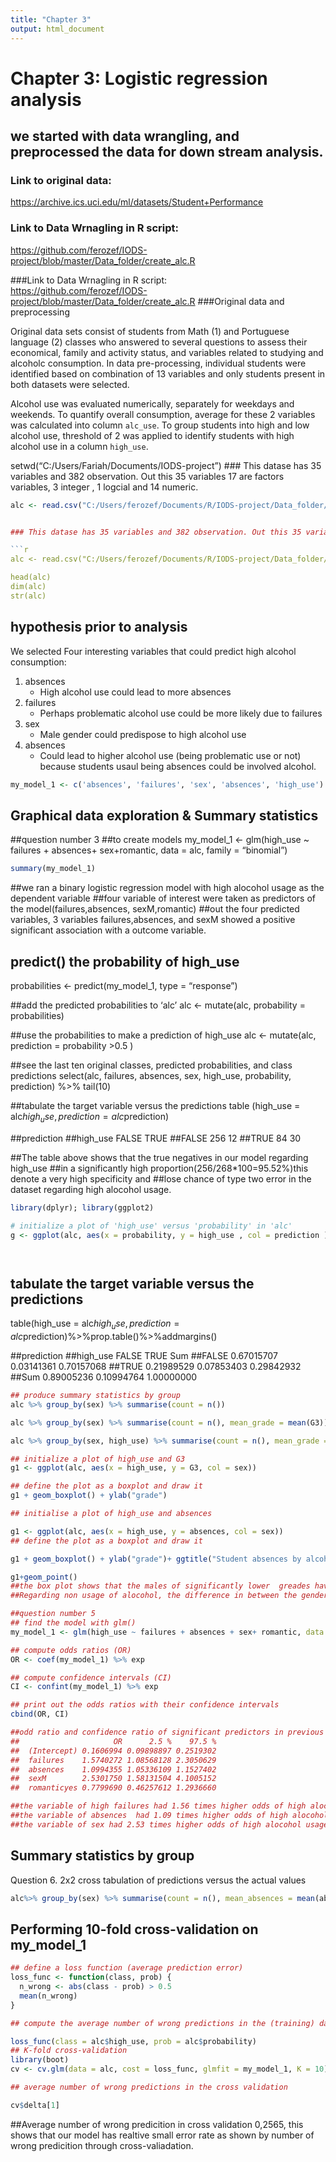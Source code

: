 ```yaml
---
title: "Chapter 3"
output: html_document
---
```



# Chapter 3: Logistic regression analysis {.tabset}


## we started with data wrangling, and preprocessed the data for down stream analysis. 

### Link to original data:  

<https://archive.ics.uci.edu/ml/datasets/Student+Performance>


### Link to Data Wrnagling in R script:  
<https://github.com/ferozef/IODS-project/blob/master/Data_folder/create_alc.R>

###Link to Data Wrnagling in R script:  
<https://github.com/ferozef/IODS-project/blob/master/Data_folder/create_alc.R>
###Original data and preprocessing  


Original data sets consist of students from Math (1) and Portuguese language (2) classes who answered to several questions to assess their economical, family and activity status, and variables related to studying and alcoholc consumption. In data pre-processing, individual students were identified based on combination of 13 variables and only students present in both datasets were selected.  

Alcohol use was evaluated numerically, separately for weekdays and weekends. To quantify overall consumption, average for these 2 variables was calculated into column `alc_use`. To group students into high and low alcohol use, threshold of 2 was applied to identify students with high alcohol use in a column `high_use`.

setwd("C:/Users/Fariah/Documents/IODS-project")
### This datase has 35 variables and 382 observation. Out this 35 variables 17 are factors variables, 3 integer , 1 logcial and 14 numeric.

```r
alc <- read.csv("C:/Users/ferozef/Documents/R/IODS-project/Data_folder/alc.csv")


### This datase has 35 variables and 382 observation. Out this 35 variables 17 are factors variables, 3 integer , 1 logcial and 14 numeric.

```r
alc <- read.csv("C:/Users/ferozef/Documents/R/IODS-project/Data_folder/alc.csv")

head(alc)
dim(alc)
str(alc)
```



## hypothesis prior to analysis

We selected Four interesting variables that could predict high alcohol consumption:

1.  absences
    + High alcohol use could lead to more absences
2.  failures
    + Perhaps problematic alcohol use could be more likely due to failures
3.  sex
    + Male gender could predispose to high alcohol use
4.  absences
    + Could lead to higher alcohol use (being problematic use or not) because students usaul being absences could be involved alcohol.
    
    
```r
my_model_1 <- c('absences', 'failures', 'sex', 'absences', 'high_use')
```    



## Graphical data exploration & Summary statistics



##question number 3
##to create models
my_model_1 <- glm(high_use ~ failures + absences+ sex+romantic, data = alc, family = "binomial")



```r
summary(my_model_1)
```

##we ran a binary logistic regression model with high alocohol usage as the dependent variable
##four variable of interest were taken as predictors of the model(failures,absences, sexM,romantic)
##out the four predicted variables, 3 variables failures,absences, and sexM showed a positive significant association with a outcome variable.


## predict() the probability of high_use
probabilities <- predict(my_model_1, type = "response")

##add the predicted probabilities to 'alc'
alc <- mutate(alc, probability = probabilities)

##use the probabilities to make a prediction of high_use
alc <- mutate(alc, prediction = probability >0.5 )

##see the last ten original classes, predicted probabilities, and class predictions
select(alc, failures, absences, sex, high_use, probability, prediction) %>% tail(10)

##tabulate the target variable versus the predictions
table (high_use = alc$high_use, prediction = alc$prediction)

##prediction
##high_use FALSE TRUE
##FALSE   256   12
##TRUE     84   30

##The table above shows that the true negatives in our model regarding high_use
##in a significantly high proportion(256/268*100=95.52%)this denote a very high specificity and 
##lose chance of type two error in the dataset regarding high alocohol usage.


```r
library(dplyr); library(ggplot2)

# initialize a plot of 'high_use' versus 'probability' in 'alc'
g <- ggplot(alc, aes(x = probability, y = high_use , col = prediction ) )




```



## tabulate the target variable versus the predictions

table(high_use = alc$high_use, prediction = alc$prediction)%>%prop.table()%>%addmargins()

##prediction
##high_use      FALSE       TRUE        Sum
##FALSE    0.67015707 0.03141361 0.70157068
##TRUE     0.21989529 0.07853403 0.29842932
##Sum      0.89005236 0.10994764 1.00000000




```r
## produce summary statistics by group
alc %>% group_by(sex) %>% summarise(count = n())

alc %>% group_by(sex) %>% summarise(count = n(), mean_grade = mean(G3))

alc %>% group_by(sex, high_use) %>% summarise(count = n(), mean_grade = mean(G3))

## initialize a plot of high_use and G3
g1 <- ggplot(alc, aes(x = high_use, y = G3, col = sex))

## define the plot as a boxplot and draw it
g1 + geom_boxplot() + ylab("grade")

## initialise a plot of high_use and absences

g1 <- ggplot(alc, aes(x = high_use, y = absences, col = sex))
## define the plot as a boxplot and draw it

g1 + geom_boxplot() + ylab("grade")+ ggtitle("Student absences by alcohol consumption and sex")

g1+geom_point()
##the box plot shows that the males of significantly lower  greades have a higher prevalence in terms of high alocohol usage compared to female.
##Regarding non usage of alocohol, the difference in between the gender is apparently trivial. 
```


```r
##question number 5
## find the model with glm()
my_model_1 <- glm(high_use ~ failures + absences + sex+ romantic, data = alc, family = "binomial")

## compute odds ratios (OR)
OR <- coef(my_model_1) %>% exp

## compute confidence intervals (CI)
CI <- confint(my_model_1) %>% exp

## print out the odds ratios with their confidence intervals
cbind(OR, CI)

##odd ratio and confidence ratio of significant predictors in previous models
##                     OR      2.5 %    97.5 %
##  (Intercept) 0.1606994 0.09898897 0.2519302
##  failures    1.5740272 1.08568128 2.3050629
##  absences    1.0994355 1.05336109 1.1527402
##  sexM        2.5301750 1.58131504 4.1005152
##  romanticyes 0.7799690 0.46257612 1.2936660

##the variable of high failures had 1.56 times higher odds of high alocohol usage(95% CI= 1.08 to 2.3)
##the variable of absences  had 1.09 times higher odds of high alocohol usage(95% CI= 1.05 to 1.15)
##the variable of sex had 2.53 times higher odds of high alocohol usage(95% CI= 1.58 to 4.1)


```


## Summary statistics by group
Question 6. 2x2 cross tabulation of predictions versus the actual values 
```r
alc%>% group_by(sex) %>% summarise(count = n(), mean_absences = mean(absences), mean_failures = mean(failures))

```
    
    
    
## Performing 10-fold cross-validation on my_model_1
```r
## define a loss function (average prediction error)
loss_func <- function(class, prob) {
  n_wrong <- abs(class - prob) > 0.5
  mean(n_wrong)
}

## compute the average number of wrong predictions in the (training) data

loss_func(class = alc$high_use, prob = alc$probability)
## K-fold cross-validation
library(boot)
cv <- cv.glm(data = alc, cost = loss_func, glmfit = my_model_1, K = 10)

## average number of wrong predictions in the cross validation

cv$delta[1]

```
##Average number of wrong predicition in cross validation 0,2565, this shows that our model has realtive small error rate as shown by number of wrong predicition through cross-valiadation.

